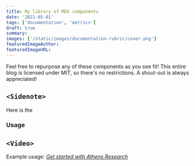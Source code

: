 ```yaml
---
title: My library of MDX components
date: '2021-05-01'
tags: ['documentation', 'metrics']
draft: true
summary:
images: ['/static/images/documentation-rubric/cover.png']
featuredImageAuthor:
featuredImageURL:
---
```


Feel free to repurpose any of these components as you see fit! This entire blog is licensed under MIT, so there's no
restrictions. A shout-out is always appreciated!

## `<Sidenote>`

Here is the

### Usage

## `<Video>`

Example usage: [_Get started with Athens Research_](/articles/get-started-athens)
